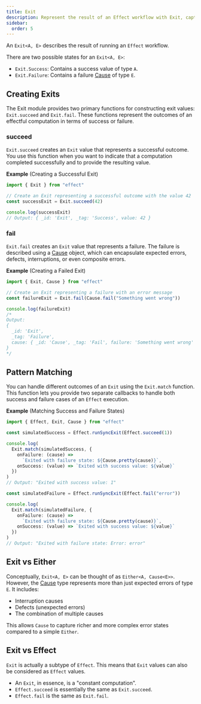```yaml
---
title: Exit
description: Represent the result of an Effect workflow with Exit, capturing success values or failure causes.
sidebar:
  order: 5
---
```


An `Exit<A, E>` describes the result of running an `Effect` workflow.

There are two possible states for an `Exit<A, E>`:

- `Exit.Success`: Contains a success value of type `A`.
- `Exit.Failure`: Contains a failure [Cause](/docs/data-types/cause/) of type `E`.

## Creating Exits

The Exit module provides two primary functions for constructing exit values: `Exit.succeed` and `Exit.fail`. These functions represent the outcomes of an effectful computation in terms of success or failure.

### succeed

`Exit.succeed` creates an `Exit` value that represents a successful outcome. You use this function when you want to indicate that a computation completed successfully and to provide the resulting value.

**Example** (Creating a Successful Exit)

```ts twoslash
import { Exit } from "effect"

// Create an Exit representing a successful outcome with the value 42
const successExit = Exit.succeed(42)

console.log(successExit)
// Output: { _id: 'Exit', _tag: 'Success', value: 42 }
```

### fail

`Exit.fail` creates an `Exit` value that represents a failure. The failure is described using a [Cause](/docs/data-types/cause/) object, which can encapsulate expected errors, defects, interruptions, or even composite errors.

**Example** (Creating a Failed Exit)

```ts twoslash
import { Exit, Cause } from "effect"

// Create an Exit representing a failure with an error message
const failureExit = Exit.fail(Cause.fail("Something went wrong"))

console.log(failureExit)
/*
Output:
{
  _id: 'Exit',
  _tag: 'Failure',
  cause: { _id: 'Cause', _tag: 'Fail', failure: 'Something went wrong' }
}
*/
```

## Pattern Matching

You can handle different outcomes of an `Exit` using the `Exit.match` function.
This function lets you provide two separate callbacks to handle both success and failure cases of an `Effect` execution.

**Example** (Matching Success and Failure States)

```ts twoslash
import { Effect, Exit, Cause } from "effect"

const simulatedSuccess = Effect.runSyncExit(Effect.succeed(1))

console.log(
  Exit.match(simulatedSuccess, {
    onFailure: (cause) =>
      `Exited with failure state: ${Cause.pretty(cause)}`,
    onSuccess: (value) => `Exited with success value: ${value}`
  })
)
// Output: "Exited with success value: 1"

const simulatedFailure = Effect.runSyncExit(Effect.fail("error"))

console.log(
  Exit.match(simulatedFailure, {
    onFailure: (cause) =>
      `Exited with failure state: ${Cause.pretty(cause)}`,
    onSuccess: (value) => `Exited with success value: ${value}`
  })
)
// Output: "Exited with failure state: Error: error"
```

## Exit vs Either

Conceptually, `Exit<A, E>` can be thought of as `Either<A, Cause<E>>`. However, the [Cause](/docs/data-types/cause/) type represents more than just expected errors of type `E`. It includes:

- Interruption causes
- Defects (unexpected errors)
- The combination of multiple causes

This allows `Cause` to capture richer and more complex error states compared to a simple `Either`.

## Exit vs Effect

`Exit` is actually a subtype of `Effect`. This means that `Exit` values can also be considered as `Effect` values.

- An `Exit`, in essence, is a "constant computation".
- `Effect.succeed` is essentially the same as `Exit.succeed`.
- `Effect.fail` is the same as `Exit.fail`.
